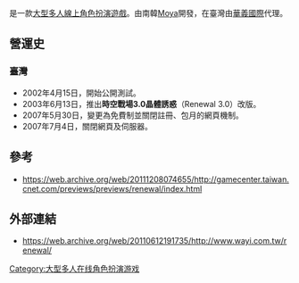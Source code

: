 {{Citation style|time=2012-02-02T07:04:22+00:00}}

{{NoteTA
| G1 = Games
}}
{{Infobox VG
| title =時空戰場
| english = Renewal
| image =
| developer =[[Moya|Moya]]
| publisher ={{vgrelease|TW|[[華義國際|華義國際]]}}
| designer =
| engine =
| released ={{vgrelease|TW|2002年4月15日}}
| genre = [[MMORPG|MMORPG]]
| modes = [[多人遊戲|多人遊戲]]
| platforms = [[Microsoft_Windows|Microsoft Windows]]
| onlinegame = 1
}}

{{vgname|時空戰場|en=Renewal}}是一款[[大型多人線上角色扮演遊戲|大型多人線上角色扮演遊戲]]。由南韓[[Moya|Moya]]開發，在臺灣由[[華義國際|華義國際]]代理。

==營運史==
===臺灣===
*2002年4月15日，開始公開測試。
*2003年6月13日，推出'''時空戰場3.0晶體誘惑'''（Renewal 3.0）改版。
*2007年5月30日，變更為免費制並關閉註冊、包月的網頁機制。
*2007年7月4日，關閉網頁及伺服器。

==參考==
*https://web.archive.org/web/20111208074655/http://gamecenter.taiwan.cnet.com/previews/previews/renewal/index.html
==外部連結==
*https://web.archive.org/web/20110612191735/http://www.wayi.com.tw/renewal/

[[Category:大型多人在线角色扮演游戏|Category:大型多人在线角色扮演游戏]]